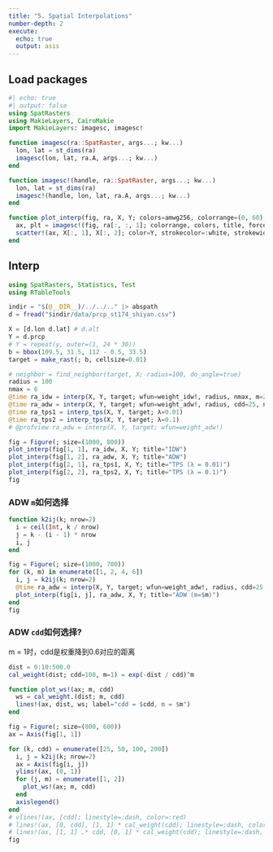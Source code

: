 ```yaml
---
title: "5. Spatial Interpolations"
number-depth: 2
execute:
  echo: true
  output: asis
---
```


## Load packages
```julia
#| echo: true
#| output: false
using SpatRasters
using MakieLayers, CairoMakie
import MakieLayers: imagesc, imagesc!

function imagesc(ra::SpatRaster, args...; kw...)
  lon, lat = st_dims(ra)
  imagesc(lon, lat, ra.A, args...; kw...)
end

function imagesc!(handle, ra::SpatRaster, args...; kw...)
  lon, lat = st_dims(ra)
  imagesc!(handle, lon, lat, ra.A, args...; kw...)
end

function plot_interp(fig, ra, X, Y; colors=amwg256, colorrange=(0, 60), title="IDW")
  ax, plt = imagesc!(fig, ra[:, :, 1]; colorrange, colors, title, force_show_legend=true)
  scatter!(ax, X[:, 1], X[:, 2]; color=Y, strokecolor=:white, strokewidth=0.6, colorrange, colormap=colors)
end
```

## Interp

```julia
using SpatRasters, Statistics, Test
using RTableTools

indir = "$(@__DIR__)/../../.." |> abspath
d = fread("$indir/data/prcp_st174_shiyan.csv")

X = [d.lon d.lat] # d.alt
Y = d.prcp
# Y = repeat(y, outer=(1, 24 * 30))
b = bbox(109.5, 31.5, 112 - 0.5, 33.5)
target = make_rast(; b, cellsize=0.01)
```

```julia
# neighbor = find_neighbor(target, X; radius=100, do_angle=true)
radius = 100
nmax = 6
@time ra_idw = interp(X, Y, target; wfun=weight_idw!, radius, nmax, m=2)
@time ra_adw = interp(X, Y, target; wfun=weight_adw!, radius, cdd=25, nmax, do_angle=true, m=6)
@time ra_tps1 = interp_tps(X, Y, target; λ=0.01)
@time ra_tps2 = interp_tps(X, Y, target; λ=0.1)
# @profview ra_adw = interp(X, Y, target; wfun=weight_adw!)

fig = Figure(; size=(1000, 800))
plot_interp(fig[1, 1], ra_idw, X, Y; title="IDW")
plot_interp(fig[1, 2], ra_adw, X, Y; title="ADW")
plot_interp(fig[2, 1], ra_tps1, X, Y; title="TPS (λ = 0.01)")
plot_interp(fig[2, 2], ra_tps2, X, Y; title="TPS (λ = 0.1)")
fig
```

### ADW `m`如何选择
```julia
function k2ij(k; nrow=2)
  i = ceil(Int, k / nrow)
  j = k - (i - 1) * nrow
  i, j
end

fig = Figure(; size=(1000, 700))
for (k, m) in enumerate([1, 2, 4, 6])
  i, j = k2ij(k; nrow=2)
  @time ra_adw = interp(X, Y, target; wfun=weight_adw!, radius, cdd=25, nmax=8, do_angle=true, m)
  plot_interp(fig[i, j], ra_adw, X, Y; title="ADW (m=$m)")
end
fig
```

### ADW `cdd`如何选择?

m = 1时，cdd是权重降到0.6对应的距离

```julia
dist = 0:10:500.0
cal_weight(dist; cdd=100, m=1) = exp(-dist / cdd)^m

function plot_ws!(ax; m, cdd)
  ws = cal_weight.(dist; m, cdd)
  lines!(ax, dist, ws; label="cdd = $cdd, m = $m")
end

fig = Figure(; size=(800, 600))
ax = Axis(fig[1, 1])

for (k, cdd) = enumerate([25, 50, 100, 200])
  i, j = k2ij(k; nrow=2)
  ax = Axis(fig[i, j])
  ylims!(ax, (0, 1))
  for (j, m) = enumerate([1, 2])
    plot_ws!(ax; m, cdd)
  end
  axislegend()
end
# vlines!(ax, [cdd]; linestyle=:dash, color=:red)
# lines!(ax, [0, cdd], [1, 1] * cal_weight(cdd); linestyle=:dash, color=:red)
# lines!(ax, [1, 1] .* cdd, [0, 1] * cal_weight(cdd); linestyle=:dash, color=:red)
fig
```
